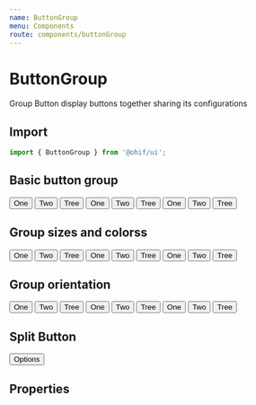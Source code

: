```yaml
---
name: ButtonGroup
menu: Components
route: components/buttonGroup
---
```



# ButtonGroup

Group Button display buttons together sharing its configurations

## Import

```javascript
import { ButtonGroup } from '@ohif/ui';
```

## Basic button group

<Playground>
  <div className="p-4 flex flex-col items-center">
    <ButtonGroup color="primary" className="m-2">
      <Button>One</Button>
      <Button>Two</Button>
      <Button>Tree</Button>
    </ButtonGroup>
    <ButtonGroup color="primary" variant="contained" className="m-2">
      <Button>One</Button>
      <Button>Two</Button>
      <Button>Tree</Button>
    </ButtonGroup>
    <ButtonGroup color="primary" variant="text" className="m-2">
      <Button>One</Button>
      <Button>Two</Button>
      <Button>Tree</Button>
    </ButtonGroup>
  </div>
</Playground>

## Group sizes and colorss

<Playground>
  <div className="p-4 flex flex-col items-center">
    <ButtonGroup color="default" size="small" className="m-2">
      <Button>One</Button>
      <Button>Two</Button>
      <Button>Tree</Button>
    </ButtonGroup>
    <ButtonGroup color="primary" size="medium" className="m-2">
      <Button>One</Button>
      <Button>Two</Button>
      <Button>Tree</Button>
    </ButtonGroup>
    <ButtonGroup color="secondary" size="large" className="m-2">
      <Button>One</Button>
      <Button>Two</Button>
      <Button>Tree</Button>
    </ButtonGroup>
  </div>
</Playground>

## Group orientation

<Playground>
  <div className="p-4 flex flex-row justify-center">
    <ButtonGroup orientation="vertical" color="primary" className="m-2">
      <Button>One</Button>
      <Button>Two</Button>
      <Button>Tree</Button>
    </ButtonGroup>
    <ButtonGroup
      orientation="vertical"
      color="primary"
      variant="contained"
      className="m-2"
    >
      <Button>One</Button>
      <Button>Two</Button>
      <Button>Tree</Button>
    </ButtonGroup>
    <ButtonGroup
      orientation="vertical"
      color="primary"
      variant="text"
      className="m-2"
    >
      <Button>One</Button>
      <Button>Two</Button>
      <Button>Tree</Button>
    </ButtonGroup>
  </div>
</Playground>

## Split Button

<Playground>
  <div className="p-4 flex flex-col items-center">
    <ButtonGroup color="primary" className="m-2">
      <Button>Options</Button>
      <IconButton className="mr-2">
        <Icon name="settings" />
      </IconButton>
    </ButtonGroup>
  </div>
</Playground>

## Properties

<Props of={ButtonGroup} />

